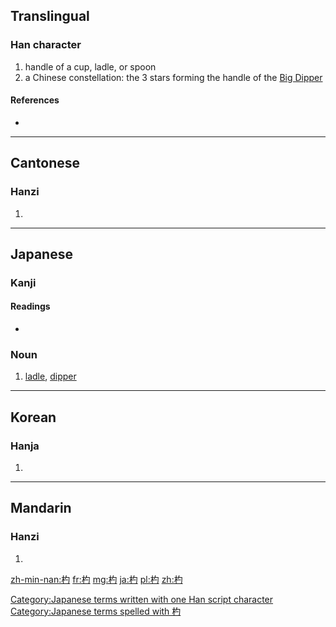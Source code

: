 ==Translingual==

===Han character===
{{Han char|rn=75|rad=木|as=03|sn=7|four=4792<sub>0</sub>|canj=木心戈 (DPI), 木心一 (DPM)}}

# handle of a cup, ladle, or spoon
# a Chinese constellation: the 3 stars forming the handle of the [[Big Dipper]]

====References====
* {{Han ref|kx=0511.190|dkj=14466|dj=0897.020|hdz=21161.050|uh=6753|ud=26451|bh=A840|bd=43072}}

----

==Cantonese==

===Hanzi===
{{yue-hanzi|jyut=[[biu1]], [[soek3]]|y=biu1, seuk3}}

# {{defn|lang=yue|sort=木03}}

----

==Japanese==

===Kanji===
{{ja-kanji|grade=|rs=木03}}

====Readings====
* {{ja-readings|on=[[ひょう]] (hyō), [[てき]] (teki), [[しゃく]] (shaku)|kun=[[ひしゃく]] (hishaku)}}

===Noun===
{{ja-noun|k|hira=しゃく|rom=shaku}} 

# [[ladle]], [[dipper]]

[[Category:Japanese terms written with one Han script character]]
[[Category:Japanese terms spelled with 杓]]
----

==Korean==

===Hanja===
{{ko-hanja|hangeul=[[표]], [[작]]|eumhun=|rv=pyo, jak|mr=p'yo, chak|y=phyo, cak}}

# {{defn|lang=ko|sort=木03}}

----

==Mandarin==

===Hanzi===
{{cmn-hanzi|pin=[[sháo]] ([[shao2]])|wg=shao<sup>2</sup>}}

# {{defn|lang=cmn|sort=木03}}

[[zh-min-nan:杓]]
[[fr:杓]]
[[mg:杓]]
[[ja:杓]]
[[pl:杓]]
[[zh:杓]]